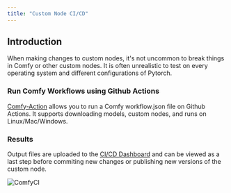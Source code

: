 ```yaml
---
title: "Custom Node CI/CD"
---
```


## Introduction

When making changes to custom nodes, it's not uncommon to break things in Comfy or other custom nodes. It is often unrealistic to test on every operating system and different configurations of Pytorch. 

### Run Comfy Workflows using Github Actions

[Comfy-Action](https://github.com/Comfy-Org/comfy-action) allows you to run a Comfy workflow.json file on Github Actions. It supports downloading models, custom nodes, and runs on Linux/Mac/Windows.

### Results

Output files are uploaded to the [CI/CD Dashboard](https://comfyci.org) and can be viewed as a last step before commiting new changes or publishing new versions of the custom node.

![ComfyCI](/images/comfyci.png)
